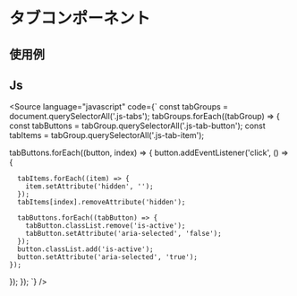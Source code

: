 
<Meta of={Stories} />

# タブコンポーネント

## 使用例

<Canvas of={Stories.base} />


## Js
<Source
  language="javascript"
  code={`
const tabGroups = document.querySelectorAll('.js-tabs');
tabGroups.forEach((tabGroup) => {
  const tabButtons = tabGroup.querySelectorAll('.js-tab-button');
  const tabItems = tabGroup.querySelectorAll('.js-tab-item');

  tabButtons.forEach((button, index) => {
    button.addEventListener('click', () => {

      tabItems.forEach((item) => {
        item.setAttribute('hidden', '');
      });
      tabItems[index].removeAttribute('hidden');

      tabButtons.forEach((tabButton) => {
        tabButton.classList.remove('is-active');
        tabButton.setAttribute('aria-selected', 'false');
      });
      button.classList.add('is-active');
      button.setAttribute('aria-selected', 'true');
    });
  });
});
  `}
/>





